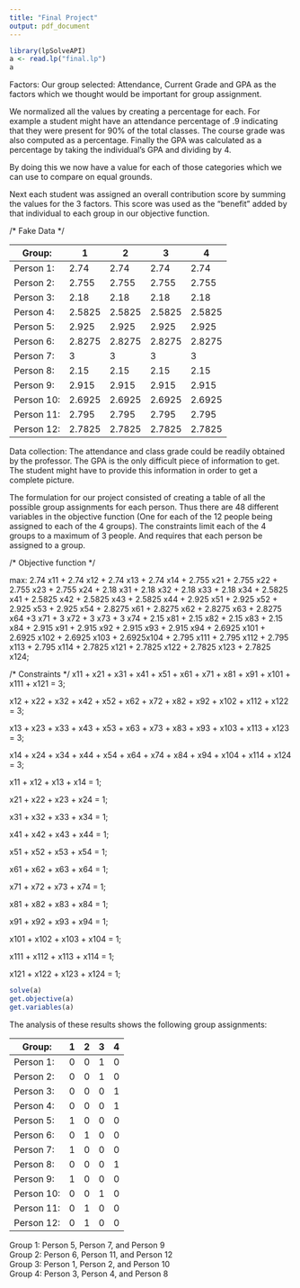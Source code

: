 ```yaml
---
title: "Final Project"
output: pdf_document
---
```

```r
library(lpSolveAPI)
a <- read.lp("final.lp")
a
```


Factors:
Our group selected: Attendance, Current Grade and GPA as the factors which we thought would be important for group assignment.

We normalized all the values by creating a percentage for each. For example a student might have an attendance percentage of .9 indicating that they were present for 90% of the total classes. The course grade was also computed as a percentage. Finally the GPA was calculated as a percentage by taking the individual's GPA and dividing by 4.

By doing this we now have a value for each of those categories which we can use to compare on equal grounds.

Next each student was assigned an overall contribution score by summing the values for the 3 factors. This score was used as the "benefit" added by that individual to each group in our objective function.

/* Fake Data */

| Group:     |    1   |    2   |    3   |    4   |
|------------|--------|--------|--------|--------|
| Person 1:  | 2.74   | 2.74   | 2.74   | 2.74   |
| Person 2:  | 2.755  | 2.755  | 2.755  | 2.755  |
| Person 3:  | 2.18   | 2.18   | 2.18   | 2.18   |
| Person 4:  | 2.5825 | 2.5825 | 2.5825 | 2.5825 |
| Person 5:  | 2.925  | 2.925  | 2.925  | 2.925  |
| Person 6:  | 2.8275 | 2.8275 | 2.8275 | 2.8275 |
| Person 7:  | 3      | 3      | 3      | 3      |
| Person 8:  | 2.15   | 2.15   | 2.15   | 2.15   |
| Person 9:  | 2.915  | 2.915  | 2.915  | 2.915  |
| Person 10: | 2.6925 | 2.6925 | 2.6925 | 2.6925 |
| Person 11: | 2.795  | 2.795  | 2.795  | 2.795  |
| Person 12: | 2.7825 | 2.7825 | 2.7825 | 2.7825 |

Data collection:
The attendance and class grade could be readily obtained by the professor. The GPA is the only difficult piece of information to get. The student might have to provide this information in order to get a complete picture.

The formulation for our project consisted of creating a table of all the possible group assignments for each person. Thus there are 48 different variables in the objective function (One for each of the 12 people being assigned to each of the 4 groups). The constraints limit each of the 4 groups to a maximum of 3 people. And requires that each person be assigned to a group.


/* Objective function */

max: 2.74 x11 + 2.74 x12 + 2.74 x13 +  2.74 x14 + 2.755 x21 + 2.755 x22 + 2.755 x23 + 2.755 x24 + 2.18 x31 + 2.18 x32 + 2.18 x33 + 2.18 x34  + 2.5825 x41 + 2.5825 x42 + 2.5825 x43 + 2.5825 x44 + 2.925 x51 + 2.925 x52 + 2.925 x53 + 2.925 x54 + 2.8275 x61 + 2.8275 x62 + 2.8275 x63 + 2.8275 x64 +3 x71 + 3 x72 + 3 x73 + 3 x74 + 2.15 x81 + 2.15 x82 + 2.15 x83 + 2.15 x84 + 2.915 x91 + 2.915 x92 + 2.915 x93 + 2.915 x94 + 2.6925 x101 + 2.6925 x102 + 2.6925 x103 + 2.6925x104 + 2.795 x111 + 2.795 x112 + 2.795 x113 + 2.795 x114 + 2.7825 x121 + 2.7825 x122 + 2.7825 x123 + 2.7825 x124;

/* Constraints */
x11 + x21 + x31 + x41 + x51 + x61 + x71 + x81 + x91 + x101 + x111 + x121 = 3;

x12 + x22 + x32 + x42 + x52 + x62 + x72 + x82 + x92 + x102 + x112 + x122 = 3;

x13 + x23 + x33 + x43 + x53 + x63 + x73 + x83 + x93 + x103 + x113 + x123 = 3;

x14 + x24 + x34 + x44 + x54 + x64 + x74 + x84 + x94 + x104 + x114 + x124 = 3;

x11 + x12 + x13 + x14 = 1;
  
x21 + x22 + x23 + x24 = 1;
  
x31 + x32 + x33 + x34 = 1;
  
x41 + x42 + x43 + x44 = 1;
  
x51 + x52 + x53 + x54 = 1;
  
x61 + x62 + x63 + x64 = 1;
  
x71 + x72 + x73 + x74 = 1;
  
x81 + x82 + x83 + x84 = 1;
  
x91 + x92 + x93 + x94 = 1;
  
x101 + x102 + x103 + x104 = 1;
  
x111 + x112 + x113 + x114 = 1;
  
x121 + x122 + x123 + x124 = 1;


```r
solve(a)
get.objective(a)
get.variables(a)
```

The analysis of these results shows the following group assignments:

| Group:     | 1  | 2 | 3 | 4 |
|------------|----|---|---|---|
| Person 1:  | 0  | 0 | 1 | 0 |
| Person 2:  | 0  | 0 | 1 | 0 |
| Person 3:  | 0  | 0 | 0 | 1 |
| Person 4:  | 0  | 0 | 0 | 1 |
| Person 5:  | 1  | 0 | 0 | 0 |
| Person 6:  | 0  | 1 | 0 | 0 |
| Person 7:  | 1  | 0 | 0 | 0 |
| Person 8:  | 0  | 0 | 0 | 1 |
| Person 9:  | 1  | 0 | 0 | 0 |
| Person 10: | 0  | 0 | 1 | 0 |
| Person 11: | 0  | 1 | 0 | 0 |
| Person 12: | 0  | 1 | 0 | 0 |


Group 1: Person 5, Person 7, and Person 9            
Group 2: Person 6, Person 11, and Person 12           
Group 3: Person 1, Person 2, and Person 10            
Group 4: Person 3, Person 4, and Person 8         